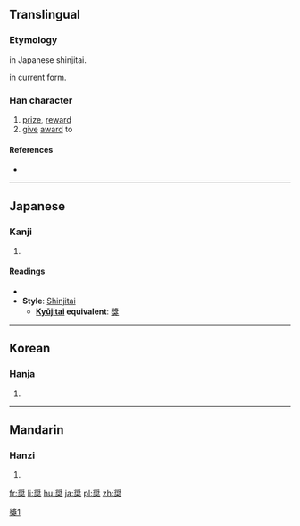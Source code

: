 {{also|奬}}
==Translingual==
{{ja-forms|奨|[[奖]]|[[獎]]}}

===Etymology===
{{Han simp|獎|f=將|t=将|f2=犬|t2=大}} in Japanese shinjitai.

{{Han compound|大|将|ls=psc|c1=s|c2=p}} in current form.

===Han character===
{{Han char|rn=37|rad=大|as=10|sn=13|four=|canj=中戈大 (LIK)|ids=⿱[[将]][[大]]}}

# [[prize]], [[reward]]
# [[give]] [[award]] to

====References====
* {{Han ref|kx=0253.211|dkj=05990|dj=0515.180|hdz=10547.040|uh=5968|ud=22888}}

----

==Japanese==

===Kanji===
{{ja-kanji|grade=c|rs=大10}}

# {{defn|lang=ja|sort=大10}}

====Readings====
* {{ja-readings|on=[[しょう]] (shō), [[そう]] (sō)|kun=[[すすめる]] (susumeru)}}
* '''Style''': [[shinjitai|Shinjitai]]
** '''[[Kyūjitai|Kyūjitai]] equivalent''': [[獎]]

----

==Korean==

===Hanja===
{{ko-hanja|hangeul=[[장]]|rv=jang|mr=chang}}

# {{defn|lang=ko|sort=大10}}

----

==Mandarin==

===Hanzi===
{{cmn-hanzi|pin=[[jiǎng]] ([[jiang3]]), [[rǔ]] ([[ru3]])|wg=chiang<sup>3</sup>, ju<sup>3</sup>}}

# {{defn|lang=cmn|sort=大10}}

[[Category:CJKV characters simplified differently in Japan and China|獎1]]

[[fr:奨]]
[[li:奨]]
[[hu:奨]]
[[ja:奨]]
[[pl:奨]]
[[zh:奨]]